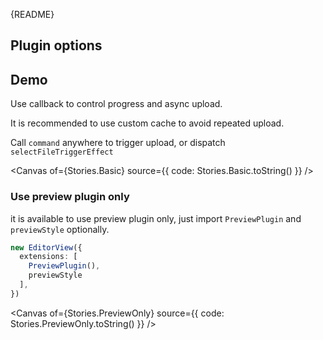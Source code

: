 
<Meta of={Stories} />

<Markdown>{README}</Markdown>

## Plugin options
<ArgTypes />

## Demo
Use callback to control progress and async upload.

It is recommended to use custom cache to avoid repeated upload.

Call `command` anywhere to trigger upload, or dispatch `selectFileTriggerEffect`

<Canvas of={Stories.Basic} source={{ code: Stories.Basic.toString() }} />

### Use preview plugin only

it is available to use preview plugin only, just import `PreviewPlugin` and `previewStyle` optionally.

```typescript
new EditorView({
  extensions: [
    PreviewPlugin(),
    previewStyle
  ],
})
```

<Canvas of={Stories.PreviewOnly} source={{ code: Stories.PreviewOnly.toString() }} />
